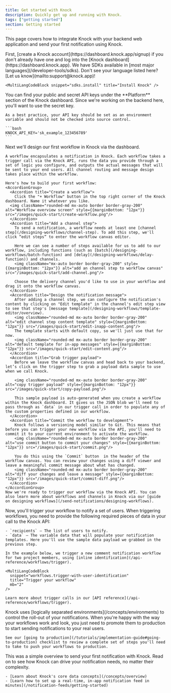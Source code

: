 ```yaml
---
title: Get started with Knock
description: Quickly get up and running with Knock.
tags: ["getting started"]
section: Getting started
---
```


This page covers how to integrate Knock with your backend web application and send your first notification using Knock.

<Steps titleSize="h2">
  <Step title="Create a Knock account">
    First, [create a Knock account](https://dashboard.knock.app/signup) if you don't already have one and log into the [Knock dashboard](https://dashboard.knock.app).
  </Step>
  <Step title="Add the Knock SDK to your backend">
    We have SDKs available in [most major languages](/developer-tools/sdks). Don't see your language listed here? [Let us know](mailto:support@knock.app)!

    <MultiLangCodeBlock snippet="sdks.install" title="Install Knock" />

  </Step>
  <Step title="Set up environment variables">
    You can find your public and secret API keys under the **Platform** section of the Knock dashboard. Since we're working on the backend here, you'll want to use the secret key.

    As a best practice, your API key should be set as an environment variable and should not be checked into source control.

    ```bash
    KNOCK_API_KEY='sk_example_123456789'
    ```

  </Step>
  <Step title="Create a workflow in Knock">
    Next we'll design our first workflow in Knock via the dashboard.

    A workflow encapsulates a notification in Knock. Each workflow takes a trigger call via the Knock API, runs the data you provide through a set of logic you configure, and outputs the actual messages that will be sent to your end users. All channel routing and message design takes place within the workflow.

    Here's how to build your first workflow:
    <AccordionGroup>
      <Accordion title="Create a workflow">
        Click the "+ Workflow" button in the top right corner of the Knock dashboard. Name it whatever you like.
      <img className="rounded-md mx-auto border border-gray-200" alt="Workflow overview screen" style={{marginBottom: "12px"}} src="/images/quick-start/create-workflow.png"/>
      </Accordion>
      <Accordion title="Add a channel step">
        To send a notification, a workflow needs at least one [channel step](/designing-workflows/channel-step). To add this step, we'll click “edit steps” to enter the workflow canvas editor.

        Here we can see a number of steps available for us to add to our workflow, including functions (such as [batch](/designing-workflows/batch-function) and [delay](/designing-workflows/delay-function)) and channels.
        <img className="mx-auto border border-gray-200" style={{marginBottom: "12px"}} alt="add an channel step to workflow canvas" src="/images/quick-start/add-channel.png"/>

        Choose the delivery channel you'd like to use in your workflow and drag it onto the workflow canvas.
      </Accordion>
      <Accordion title="Design the notification message">
        After adding a channel step, we can configure the notification's content by clicking on "Edit template" in the channel's edit step view to see that step's [message template](/designing-workflows/template-editor/overview).
        <img className="rounded-md mx-auto border border-gray-200" alt="edit channel step content template" style={{marginBottom: "12px"}} src="/images/quick-start/edit-inapp-content.png"/>
        The template starts with default copy, so we'll just use that for now.
        <img className="rounded-md mx-auto border border-gray-200" alt="default template for in-app messages" style={{marginBottom: "12px"}} src="/images/quick-start/edit-content.png"/>
      </Accordion>
      <Accordion title="Grab trigger payload">
        Before we leave the workflow canvas and head back to your backend, let’s click on the trigger step to grab a payload data sample to use when we call Knock.

        <img className="rounded-md mx-auto border border-gray-200" alt="copy trigger payload" style={{marginBottom: "12px"}} src="/images/quick-start/copy-payload.png"/>

        This sample payload is auto-generated when you create a workflow within the Knock dashboard. It gives us the JSON blob we'll need to pass through as `data` in our trigger call in order to populate any of the custom properties defined in our workflow.
      </Accordion>
      <Accordion title="Commit the workflow to development">
        Knock follows a versioning model similar to Git. This means that before you can trigger your new workflow via the API, you'll need to commit it to your current environment to activate the workflow.
        <img className="rounded-md mx-auto border border-gray-200" alt="use commit button to commit your changes" style={{marginBottom: "12px"}} src="/images/quick-start/commit.png"/>

        You do this using the `Commit` button  in the header of the workflow canvas. You can review your changes using a diff viewer and leave a meaningful commit message about what has changed.
        <img className="rounded-md mx-auto border border-gray-200" alt="diff your changes and leave a message" style={{marginBottom: "12px"}} src="/images/quick-start/commit-diff.png"/>
      </Accordion>
    </AccordionGroup>
    Now we're ready to trigger our workflow via the Knock API. You can also learn more about workflows and channels in Knock via our [guide on designing workflows](/send-notifications/designing-workflows).

  </Step>
  <Step title="Trigger your workflow">
    Now, you'll trigger your workflow to notify a set of users. When triggering workflows, you need to provide the following required pieces of data in your call to the Knock API:

    - `recipients` – The list of users to notify.
    - `data` – The variable data that will populate your notification templates. Here you'll use the sample data payload we grabbed in the previous step.

    In the example below, we trigger a new comment notification workflow for two project members, using [inline identification](/api-reference/workflows/trigger).

    <MultiLangCodeBlock
      snippet="workflows.trigger-with-user-identification"
      title="Trigger your workflow"
      mb="2"
    />

    Learn more about trigger calls in our [API reference](/api-reference/workflows/trigger).

  </Step>
  <Step title="Publish to production">
    Knock uses [logically separated environments](/concepts/environments) to control the roll-out of your notifications. When you're happy with the way your workflows work and look, you just need to promote them to production to start sending notifications to your real users.

    See our [going to production](/tutorials/implementation-guide#going-to-production) checklist to review a complete set of steps you'll need to take to push your workflows to production.

  </Step>
  <Step title="Go deeper">
    This was a simple overview to send your first notification with Knock. Read on to see how Knock can drive your notification needs, no matter their complexity.

    - [Learn about Knock's core data concepts](/concepts/overview)
    - [Learn how to set up a real-time, in-app notification feed in minutes](/notification-feeds/getting-started)

  </Step>
</Steps>

